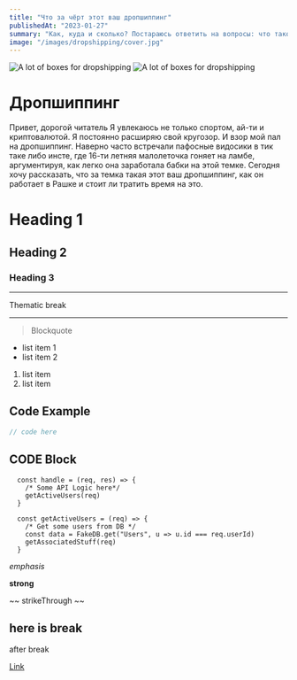 ```yaml
---
title: "Что за чёрт этот ваш дропшиппинг"
publishedAt: "2023-01-27"
summary: "Как, куда и сколько? Постараюсь ответить на вопросы: что такое дропшип, как начать и во сколько обойдётся. А также поговорим о похожих схемах заработка в интернете"
image: "/images/dropshipping/cover.jpg"
---
```


![A lot of boxes for dropshipping](/images/dropshipping/cover.jpg)
![A lot of boxes for dropshipping](/images/dropshipping/vert.png)

# Дропшиппинг
Привет, дорогой читатель
Я увлекаюсь не только спортом, ай-ти и криптовалютой. Я постоянно расширяю свой кругозор. И взор мой пал на дропшиппинг. Наверно часто встречали пафосные видосики в тик таке либо инсте, где 16-ти летняя малолеточка гоняет на ламбе, аргументируя, как легко она заработала бабки на этой темке.
Сегодня хочу рассказать, что за темка такая этот ваш дропшиппинг, как он работает в Рашке и стоит ли тратить время на это.

# Heading 1
## Heading 2
### Heading 3

***

Thematic break

***

> Blockquote

- list item 1
- list item 2

1. list item
2. list item

## Code Example

```typescript:lib/mdx.ts
// code here
```

## CODE Block

```JS
  const handle = (req, res) => {
    /* Some API Logic here*/
    getActiveUsers(req)
  }

  const getActiveUsers = (req) => {
    /* Get some users from DB */
    const data = FakeDB.get("Users", u => u.id === req.userId)
    getAssociatedStuff(req)
  }
```

_emphasis_

**strong**

~~ strikeThrough ~~

here is break
---
after break

[Link](https://v0.mdxjs.com/getting-started/#table-of-components)